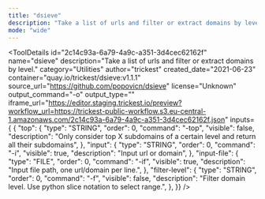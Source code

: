 ```yaml
---
title: "dsieve"
description: "Take a list of urls and filter or extract domains by level."
mode: "wide"
---
```



<ToolDetails
  id="2c14c93a-6a79-4a9c-a351-3d4cec62162f"
  name="dsieve"
  description="Take a list of urls and filter or extract domains by level."
  category="Utilities"
  author="trickest"
  created_date="2021-06-23"
  container="quay.io/trickest/dsieve:v1.1.1"
  source_url="https://github.com/popovicn/dsieve"
  license="Unknown"
  output_command="-o"
  output_type=""
  iframe_url="https://editor.staging.trickest.io/preview?workflow_url=https://trickest-public-workflow.s3.eu-central-1.amazonaws.com/2c14c93a-6a79-4a9c-a351-3d4cec62162f.json"
  inputs={ {
  "top": {
    "type": "STRING",
    "order": 0,
    "command": "-top",
    "visible": false,
    "description": "Only consider top X subdomains of a certain level and return all their subdomains",
  },
  "input": {
    "type": "STRING",
    "order": 0,
    "command": "-i",
    "visible": true,
    "description": "Input url or domain",
  },
  "input-file": {
    "type": "FILE",
    "order": 0,
    "command": "-if",
    "visible": true,
    "description": "Input file path, one url/domain per line.",
  },
  "filter-level": {
    "type": "STRING",
    "order": 0,
    "command": "-f",
    "visible": false,
    "description": "Filter domain level. Use python slice notation to select range.",
  },
}}
/>
